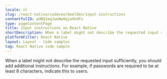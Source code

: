 ```yaml
---
locale: nl
slug: /react-native/codevoorbeelden/input-instructions
contentfulID: pHBQ1mqJweNw0qjaXkdFu
type: pageContentPage
title: Input instructions on React Native
shortDescription: When a label might not describe the requested input sufficiently, you should add additional instructions.
platformFilter: React Native
layout: Layout - Code samples
tag: React Native code sample
---
```


When a label might not describe the requested input sufficiently, you should add additional instructions. For example, if passwords are required to be at least 8 characters, indicate this to users.

<CodeSample id="input-instructions" locale="nl" platform="react native"/>
